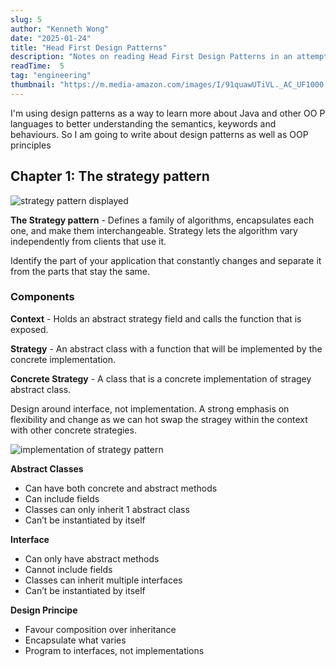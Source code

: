 ```yaml
---
slug: 5
author: "Kenneth Wong"
date: "2025-01-24"
title: "Head First Design Patterns"
description: "Notes on reading Head First Design Patterns in an attempt to learn design patterns and to improve my coding skills."
readTime:  5
tag: "engineering"
thumbnail: "https://m.media-amazon.com/images/I/91quawUTiVL._AC_UF1000,1000_QL80_.jpg"
---
```


I'm using design patterns as a way to learn more about Java and other OO P languages to better understanding the semantics, keywords and behaviours. So I am going to write about design patterns as well as OOP principles

## Chapter 1: The strategy pattern
![strategy pattern displayed](https://upload.wikimedia.org/wikipedia/commons/3/39/Strategy_Pattern_in_UML.png)

**The Strategy pattern** - Defines a family of algorithms, encapsulates each one, and make them interchangeable. Strategy lets the algorithm vary independently from clients that use it.

Identify the part of your application that constantly changes and separate it from the parts that stay the same.

### Components
**Context** - Holds an abstract strategy field and calls the function that is exposed.

**Strategy** - An abstract class with a function that will be implemented by the concrete implementation.

**Concrete Strategy** - A class that is a concrete implementation of stragey abstract class.

Design around interface, not implementation. A strong emphasis on flexibility and change as we can hot swap the stragey within the context with other concrete strategies.

![implementation of strategy pattern](https://journaldev.nyc3.cdn.digitaloceanspaces.com/2013/07/Strategy-Pattern.png)

**Abstract Classes**
- Can have both concrete and abstract methods
- Can include fields
- Classes can only inherit 1 abstract class
- Can’t be instantiated by itself
>

**Interface**
- Can only have abstract methods
- Cannot include fields
- Classes can inherit multiple interfaces
- Can’t be instantiated by itself
>

**Design Principe**
- Favour composition over inheritance
- Encapsulate what varies
- Program to interfaces, not implementations
>
